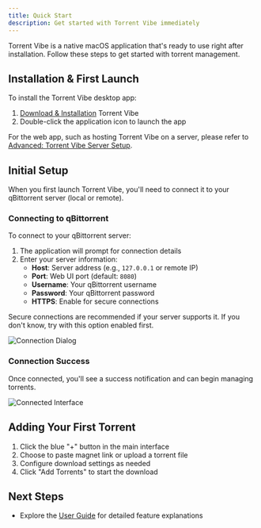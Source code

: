 ```yaml
---
title: Quick Start
description: Get started with Torrent Vibe immediately
---
```


Torrent Vibe is a native macOS application that's ready to use right after installation. Follow these steps to get started with torrent management.

## Installation & First Launch

To install the Torrent Vibe desktop app:

1. [Download & Installation](./download.mdx) Torrent Vibe
2. Double-click the application icon to launch the app

For the web app, such as hosting Torrent Vibe on a server, please refer to [Advanced: Torrent Vibe Server Setup](../advanced/server-setup.mdx).

## Initial Setup

When you first launch Torrent Vibe, you'll need to connect it to your qBittorrent server (local or remote).

### Connecting to qBittorrent

To connect to your qBittorrent server:

1. The application will prompt for connection details
2. Enter your server information:
   - **Host**: Server address (e.g., `127.0.0.1` or remote IP)
   - **Port**: Web UI port (default: `8080`)
   - **Username**: Your qBittorrent username
   - **Password**: Your qBittorrent password
   - **HTTPS**: Enable for secure connections

Secure connections are recommended if your server supports it. If you don't know, try with this option enabled first.

![Connection Dialog](/screenshots/TorrentVibeScreenshot_qBittorrent_Connection_Dialog.jpeg)

### Connection Success

Once connected, you'll see a success notification and can begin managing torrents.

![Connected Interface](/screenshots/TorrentVibeScreenshot_MainEmptyInterface.jpeg)

## Adding Your First Torrent

1. Click the blue "+" button in the main interface
2. Choose to paste magnet link or upload a torrent file
3. Configure download settings as needed
4. Click "Add Torrents" to start the download

## Next Steps

- Explore the [User Guide](../user-guide/interface-overview.mdx) for detailed feature explanations
